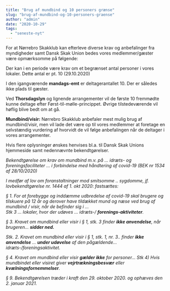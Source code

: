 ```yaml
---
title: "Brug af mundbind og 10 personers grænse"
slug: "brug-af-mundbind-og-10-personers-graense"
author: "admin"
date: "2020-10-29"
tags: 
  - "seneste-nyt"
---
```


For at Nørrebro Skakklub kan efterleve diverse krav og anbefalinger fra myndigheder samt Dansk Skak Union bedes vores medlemmer/gæster være opmærksomme på følgende:  
  
Der kan i en periode være krav om et begrænset antal personer i vores lokaler. Dette antal er pt. 10 (29.10.2020)

I den igangværende **mandags-emt** er deltagerantallet 10. Der er således ikke plads til gæster.  
  
Ved **Thorsdagslyn** og lignende arrangementer vil de første 10 fremmødte kunne deltage efter Først-til-mølle-princippet. Øvrige tilstedeværende vil høflig blive bedt om at gå.

**Mundbind/visir:** Nørrebro Skakklub anbefaler mest mulig brug af mundbind/visir, men vil lade det være op til vores medlemmer at foretage en selvstændig vurdering af hvorvidt de vil følge anbefalingen når de deltager i vores arrangementer.

Hvis flere oplysninger ønskes henvises bl.a. til Dansk Skak Unions hjemmeside samt nedennævnte bekendtgørelser.

_Bekendtgørelse om krav om mundbind m.v. på … idræts- og foreningsfaciliteter … i forbindelse med håndtering af covid-19 (BEK nr 1534 af 28/10/2020)_

_I medfør af lov om foranstaltninger mod smitsomme .. sygdomme, jf. lovbekendtgørelse nr. 1444 af 1. okt 2020: fastsættes:_

_§ 1. For at forebygge og inddæmme udbredelse af covid-19 skal brugere og tilskuere på 12 år og derover have tildækket mund og næse ved brug af mundbind / visir, når de befinder sig i …  
Stk 3 … lokaler, hvor der udøves … idræts-/ **forenings‐aktiviteter**._

_§ 3. Kravet om mundbind eller visir i § 1, stk. 3 finder **ikke anvendelse**, når brugeren… **sidder ned.**_

_Stk. 2. Kravet om mundbind eller visir i § 1, stk. 1, nr. 3.. finder **ikke anvendelse** … **under udøvelse** af den pågældende… idræts-/foreningsaktivitet._

_§ 4. Kravet om mundbind eller visir **gælder ikke** for personer… Stk 4) Hvis mundbindet eller visiret giver **vejrtrækningsbesvær** eller **kvælningsfornemmelser**._

_§ 9. Bekendtgørelsen træder i kraft den 29. oktober 2020. og ophæves den 2. januar 2021._
